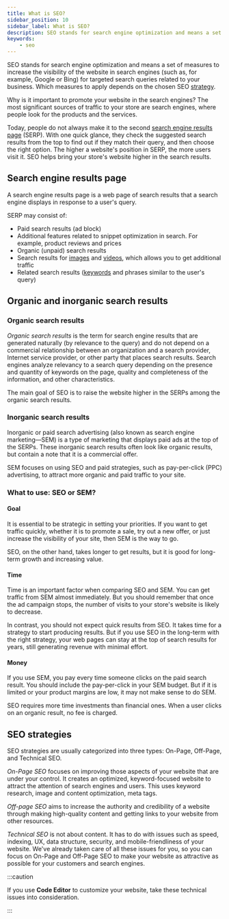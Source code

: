 ```yaml
---
title: What is SEO?
sidebar_position: 10
sidebar_label: What is SEO?
description: SEO stands for search engine optimization and means a set of measures to increase the visibility of the website in search engines.
keywords:
    - seo
---
```



SEO stands for search engine optimization and means a set of measures to increase the visibility of the website in search engines (such as, for example, Google or Bing) for targeted search queries related to your business. Which measures to apply depends on the chosen SEO [strategy](#seo-strategies).

Why is it important to promote your website in the search engines? The most significant sources of traffic to your store are search engines, where people look for the products and the services.

Today, people do not always make it to the second [search engine results page](#search-engine-results-page) (SERP). With one quick glance, they check the suggested search results from the top to find out if they match their query, and then choose the right option. The higher a website's position in SERP, the more users visit it.
SEO helps bring your store's website higher in the search results. 

## Search engine results page

A search engine results page is a web page of search results that a search engine displays in response to a user's query.

SERP may consist of:

- Paid search results (ad block)
- Additional features related to snippet optimization in search. For example, product reviews and prices
- Organic (unpaid) search results
- Search results for [images](on-page-seo.mdx#images) and [videos](on-page-seo.mdx#videos), which allows you to get additional traffic
- Related search results ([keywords](on-page-seo.mdx#keywords) and phrases similar to the user's query)


## Organic and inorganic search results

### Organic search results
*Organic search results* is the term for search engine results that are generated naturally (by relevance to the query) and do not depend on a commercial relationship between an organization and a search provider, Internet service provider, or other party that places search results. Search engines analyze relevancy to a search query depending on the presence and quantity of keywords on the page, quality and completeness of the information, and other characteristics.

The main goal of SEO is to raise the website higher in the SERPs among the organic search results.

### Inorganic search results
Inorganic or paid search advertising (also known as search engine marketing—SEM) is a type of marketing that displays paid ads at the top of the SERPs. These inorganic search results often look like organic results, but contain a note that it is a commercial offer.

SEM focuses on using SEO and paid strategies, such as pay-per-click (PPC) advertising, to attract more organic and paid traffic to your site.

### What to use: SEO or SEM?

#### Goal
It is essential to be strategic in setting your priorities. If you want to get traffic quickly, whether it is to promote a sale, try out a new offer, or just increase the visibility of your site, then SEM is the way to go.

SEO, on the other hand, takes longer to get results, but it is good for long-term growth and increasing value.

#### Time
Time is an important factor when comparing SEO and SEM. You can get traffic from SEM almost immediately. But you should remember that once the ad campaign stops, the number of visits to your store's website is likely to decrease.

In contrast, you should not expect quick results from SEO. It takes time for a strategy to start producing results. But if you use SEO in the long-term with the right strategy, your web pages can stay at the top of search results for years, still generating revenue with minimal effort.

#### Money
If you use SEM, you pay every time someone clicks on the paid search result. You should include the pay-per-click in your SEM budget.
But if it is limited or your product margins are low, it may not make sense to do SEM. 

SEO requires more time investments than financial ones. When a user clicks on an organic result, no fee is charged.

## SEO strategies

SEO strategies are usually categorized into three types: On-Page, Off-Page, and Technical SEO.

*On-Page SEO* focuses on improving those aspects of your website that are under your control. It creates an optimized, keyword-focused website to attract the attention of search engines and users. This uses keyword research, image and content optimization, meta tags.

*Off-page SEO* aims to increase the authority and credibility of a website through making high-quality content and getting links to your website from other resources.

*Technical SEO* is not about content. It has to do with issues such as speed, indexing, UX, data structure, security, and mobile-friendliness of your website. 
We've already taken care of all these issues for you, so you can focus on On-Page and Off-Page SEO to make your website as attractive as possible for your customers and search engines.

:::caution

If you use **Code Editor** to customize your website, take these technical issues into consideration.

:::